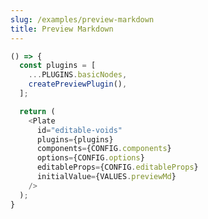 ```yaml
---
slug: /examples/preview-markdown
title: Preview Markdown
---
```


```ts live
() => {
  const plugins = [
    ...PLUGINS.basicNodes,
    createPreviewPlugin(),
  ];

  return (
    <Plate
      id="editable-voids"
      plugins={plugins}
      components={CONFIG.components}
      options={CONFIG.options}
      editableProps={CONFIG.editableProps}
      initialValue={VALUES.previewMd}
    />
  );
}
```